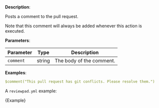 
**Description**:

Posts a comment to the pull request.

Note that this comment will always be added whenever this action is executed.

**Parameters**:

| Parameter | Type   | Description              |
| --------- | ------ | ------------------------ |
| `comment` | string | The body of the comment. |

**Examples**:

```yml
$comment("This pull request has git conflicts. Please resolve them.")
```

A `reviewpad.yml` example:

<CodeBlock language="yml">{Example}</CodeBlock>
